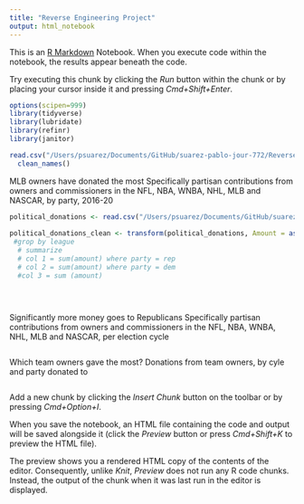 ```yaml
---
title: "Reverse Engineering Project"
output: html_notebook
---
```


This is an [R Markdown](http://rmarkdown.rstudio.com) Notebook. When you execute code within the notebook, the results appear beneath the code. 

Try executing this chunk by clicking the *Run* button within the chunk or by placing your cursor inside it and pressing *Cmd+Shift+Enter*. 

```r
options(scipen=999)
library(tidyverse)
library(lubridate)
library(refinr)
library(janitor)
```


```r

read.csv("/Users/psuarez/Documents/GitHub/suarez-pablo-jour-772/Reverse Engineering Project/Data/sports-political-donations.csv")|>
  clean_names()

```

MLB owners have donated the most
Specifically partisan contributions from owners and commissioners in the NFL, NBA, WNBA, NHL, MLB and NASCAR, by party, 2016-20

```r
political_donations <- read.csv("/Users/psuarez/Documents/GitHub/suarez-pablo-jour-772/Reverse Engineering Project/Data/sports-political-donations.csv")
 
political_donations_clean <- transform(political_donations, Amount = as.numeric(Amount))
 #grop by league
  # summarize 
  # col 1 = sum(amount) where party = rep
  # col 2 = sum(amount) where party = dem
  #col 3 = sum (amount)
 
   



```


Significantly more money goes to Republicans
Specifically partisan contributions from owners and commissioners in the NFL, NBA, WNBA, NHL, MLB and NASCAR, per election cycle
```r


```


Which team owners gave the most?
Donations from team owners, by cyle and party donated to

```r


```

Add a new chunk by clicking the *Insert Chunk* button on the toolbar or by pressing *Cmd+Option+I*.

When you save the notebook, an HTML file containing the code and output will be saved alongside it (click the *Preview* button or press *Cmd+Shift+K* to preview the HTML file). 

The preview shows you a rendered HTML copy of the contents of the editor. Consequently, unlike *Knit*, *Preview* does not run any R code chunks. Instead, the output of the chunk when it was last run in the editor is displayed.

